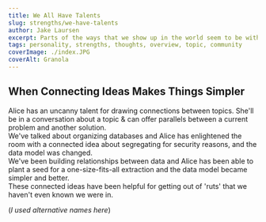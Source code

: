 ```yaml
---
title: We All Have Talents
slug: strengths/we-have-talents
author: Jake Laursen
excerpt: Parts of the ways that we show up in the world seem to be without effort
tags: personality, strengths, thoughts, overview, topic, community
coverImage: ./index.JPG
coverAlt: Granola
---
```


## When Connecting Ideas Makes Things Simpler

Alice has an uncanny talent for drawing connections between topics. She'll be in a conversation about a topic & can offer parallels between a current problem and another solution.  
We've talked about organizing databases and Alice has enlightened the room with a connected idea about segregating for security reasons, and the data model was changed.  
We've been building relationships between data and Alice has been able to plant a seed for a one-size-fits-all extraction and the data model became simpler and better.  
These connected ideas have been helpful for getting out of 'ruts' that we haven't even known we were in.

(_I used alternative names here_)
